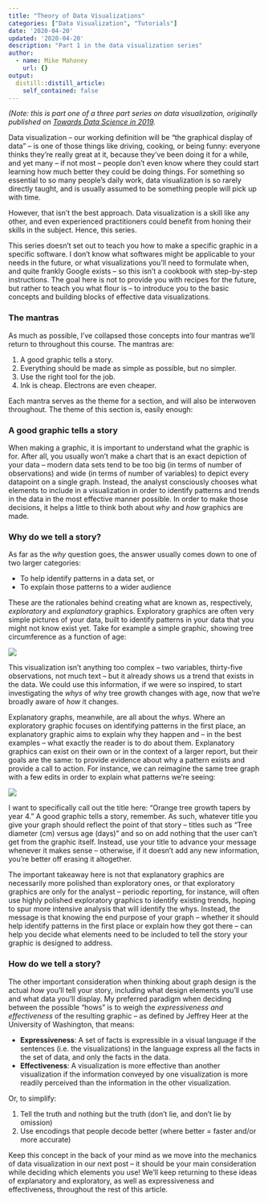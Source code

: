 ```yaml
---
title: "Theory of Data Visualizations"
categories: ["Data Visualization", "Tutorials"]
date: '2020-04-20'
updated: '2020-04-20'
description: "Part 1 in the data visualization series"
author:
  - name: Mike Mahoney
    url: {}
output:
  distill::distill_article:
    self_contained: false
---
```


_(Note: this is part one of a three part series on data visualization,_
_originally published on [Towards Data Science in 2019](https://towardsdatascience.com/the-art-and-science-of-data-visualization-6f9d706d673e)._

Data visualization – our working definition will be “the graphical
display of data” – is one of those things like driving, cooking, or
being funny: everyone thinks they’re really great at it, because they’ve
been doing it for a while, and yet many – if not most – people don’t
even know where they could start learning how much better they could be
doing things. For something so essential to so many people’s daily work,
data visualization is so rarely directly taught, and is usually assumed
to be something people will pick up with time.

However, that isn’t the best approach. Data visualization is a skill
like any other, and even experienced practitioners could benefit from
honing their skills in the subject. Hence, this series.

This series doesn’t set out to teach you how to make a specific graphic
in a specific software. I don’t know what softwares might be applicable
to your needs in the future, or what visualizations you’ll need to
formulate when, and quite frankly Google exists – so this isn’t a
cookbook with step-by-step instructions. The goal here is not to provide
you with recipes for the future, but rather to teach you what flour is –
to introduce you to the basic concepts and building blocks of effective
data visualizations.

### The mantras

As much as possible, I’ve collapsed those concepts into four mantras
we’ll return to throughout this course. The mantras are:

1.  A good graphic tells a story.
2.  Everything should be made as simple as possible, but no simpler.
3.  Use the right tool for the job.
4.  Ink is cheap. Electrons are even cheaper.

Each mantra serves as the theme for a section, and will also be
interwoven throughout. The theme of this section is, easily enough:

### A good graphic tells a story

When making a graphic, it is important to understand what the graphic is
for. After all, you usually won’t make a chart that is an exact
depiction of your data – modern data sets tend to be too big (in terms
of number of observations) and wide (in terms of number of variables) to
depict every datapoint on a single graph. Instead, the analyst
consciously chooses what elements to include in a visualization in order
to identify patterns and trends in the data in the most effective manner
possible. In order to make those decisions, it helps a little to think
both about *why* and *how* graphics are made.

### Why do we tell a story?

As far as the *why* question goes, the answer usually comes down to one
of two larger categories:

  - To help identify patterns in a data set, or
  - To explain those patterns to a wider audience

These are the rationales behind creating what are known as,
respectively, *exploratory* and *explanatory* graphics. Exploratory
graphics are often very simple pictures of your data, built to identify
patterns in your data that you might not know exist yet. Take for
example a simple graphic, showing tree circumference as a function of
age:

![](theory1.png)

This visualization isn’t anything too complex – two variables,
thirty-five observations, not much text – but it already shows us a
trend that exists in the data. We could use this information, if we were
so inspired, to start investigating the *whys* of why tree growth
changes with age, now that we’re broadly aware of *how* it changes.

Explanatory graphs, meanwhile, are all about the *whys*. Where an
exploratory graphic focuses on identifying patterns in the first place,
an explanatory graphic aims to explain why they happen and – in the best
examples – what exactly the reader is to do about them. Explanatory
graphics can exist on their own or in the context of a larger report,
but their goals are the same: to provide evidence about why a pattern
exists and provide a call to action. For instance, we can reimagine the
same tree graph with a few edits in order to explain what patterns we’re
seeing:

![](theory2.png)

I want to specifically call out the title here: “Orange tree growth
tapers by year 4.” A good graphic tells a story, remember. As such,
whatever title you give your graph should reflect the point of that
story – titles such as “Tree diameter (cm) versus age (days)” and so on
add nothing that the user can’t get from the graphic itself. Instead,
use your title to advance your message whenever it makes sense –
otherwise, if it doesn’t add any new information, you’re better off
erasing it altogether.

The important takeaway here is not that explanatory graphics are
necessarily more polished than exploratory ones, or that exploratory
graphics are only for the analyst – periodic reporting, for instance,
will often use highly polished exploratory graphics to identify existing
trends, hoping to spur more intensive analysis that will identify the
whys. Instead, the message is that knowing the end purpose of your graph
– whether it should help identify patterns in the first place or explain
how they got there – can help you decide what elements need to be
included to tell the story your graphic is designed to address.

### How do we tell a story?

The other important consideration when thinking about graph design is
the actual *how* you’ll tell your story, including what design elements
you’ll use and what data you’ll display. My preferred paradigm when
deciding between the possible “hows” is to weigh the *expressiveness and
effectiveness* of the resulting graphic – as defined by Jeffrey Heer at
the University of Washington, that means:

  - **Expressiveness**: A set of facts is expressible in a visual
    language if the sentences (i.e. the visualizations) in the language
    express all the facts in the set of data, and only the facts in the
    data.  
  - **Effectiveness**: A visualization is more effective than another
    visualization if the information conveyed by one visualization is
    more readily perceived than the information in the other
    visualization.

Or, to simplify:

1.  Tell the truth and nothing but the truth (don’t lie, and don’t lie
    by omission)
2.  Use encodings that people decode better (where better = faster
    and/or more accurate)

Keep this concept in the back of your mind as we move into the mechanics
of data visualization in our next post – it should be your main
consideration while deciding which elements you use\! We’ll keep
returning to these ideas of explanatory and exploratory, as well as
expressiveness and effectiveness, throughout the rest of this article.

